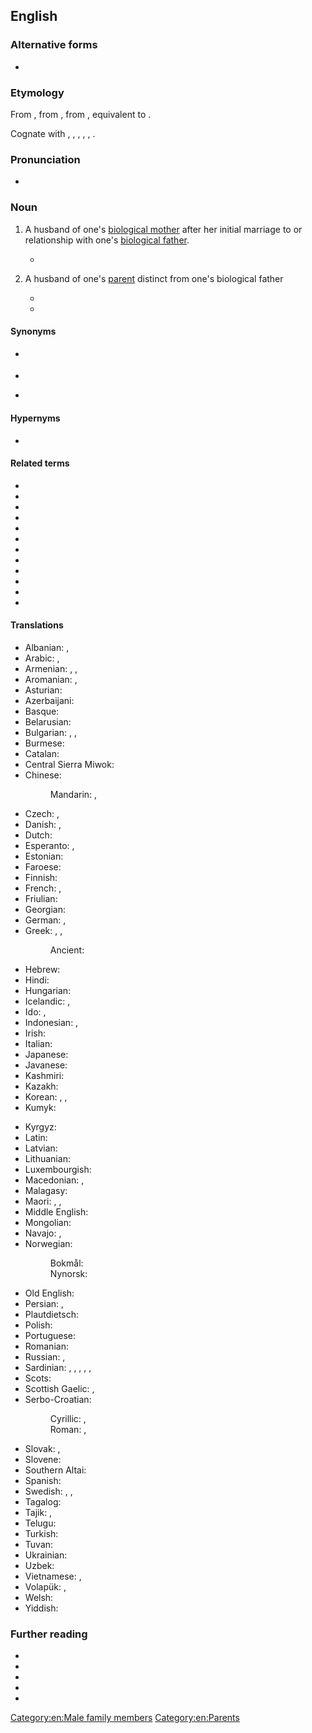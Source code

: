 {{also|step-father}}
==English==

===Alternative forms===
* {{l|en|step-father}}

===Etymology===
From {{inh|en|enm|stepfader}}, from {{inh|en|ang|stēopfæder}}, from {{inh|en|gem-pro|*steupafadēr|t=stepfather}}, equivalent to {{prefix|en|step|father}}.

Cognate with {{cog|stq|Stäiffoar|t=stepfather}}, {{cog|nl|stiefvader|t=stepfather}}, {{cog|nds-de|Steevvader|t=stepfather}}, {{cog|de|Stiefvater|t=stepfather}}, {{cog|sv|styvfar|t=stepfather}}, {{cog|is|stjúpfaðir|t=stepfather}}.

===Pronunciation===
* {{hyphenation|en|step|fa|ther}}

===Noun===
{{en-noun}}

# {{lb|en|in the narrow sense}} A husband of one's [[biological mother]] after her initial marriage to or relationship with one's [[biological father]].
#* {{quote-book
|en
|url=https://archive.org/details/timetohealautobi00ford/
|year=1980
|last=Ford
|first=Gerald
|authorlink=Gerald Ford
|chapter=Boyhood—and Beyond
|title=A Time to Heal
|location=[[New York]]
|publisher={{w|Berkley Books}}
|ISBN=0-425-04693-1
|page=47
|pageurl=https://archive.org/details/timetohealautobi00ford/page/47/
|text=My '''stepfather''' loved me as much as he loved his own three sons. I knew how much he wanted to help me and how lacking in financial resources he was. Nothing could erase the image I gained of my real father that day: a carefree, well-to-do man who didn't really give a damn about the hopes and dreams of his firstborn son.}}
# {{lb|en|in the broad sense}} A husband of one's [[parent]] distinct from one's biological father
#: {{rfex|en}}
#* {{quote-book|en|pageurl=https://books.google.com/books?id=I1wMBgAAQBAJ&pg=PA188|title=Development and Reproduction in Humans and Animal Model Species|author=Werner A. Mueller, Monika Hassel, Maura Grealy|publisher=Springer|isbn=9783662437841|year=2015|page=188|column=2|passage=In suboptimal cases the gynaecologist takes sperm from '''anonymous donors'''. In this case the husband can only be '''stepfather''' of the child.}}
#* {{quote-book|en|year=1953|page=433|author=Cyril Dean Darlington|title=The Facts of Life
|text=Telegony or Inheritance from the '''Stepfather'''<br/>The earliest reference to telegony ( which has no connection with the son of Odysseus ) is supposed to be in 1665 but the classical case is that described in the Philosophical Transactions of{{nb...}}}}

====Synonyms====
* {{l|en|stepdad}} {{q|informal}}
* {{l|en|co-father}}
* {{l|en|father-in-law}} {{q|dated}}

====Hypernyms====
* {{l|en|stepparent}}

====Related terms====
* {{l|en|stepaunt}}
* {{l|en|stepbrother}}
* {{l|en|stepchild}}
* {{l|en|stepdaughter}}
* {{l|en|stepfamily}}
* {{l|en|stepfather-in-law}}
* {{l|en|stepmother}}
* {{l|en|stepnephew}}
* {{l|en|stepniece}}
* {{l|en|stepsister}}
* {{l|en|stepson}}
* {{l|en|stepuncle}}

====Translations====
{{trans-top|husband of one's biological mother, other than one's biological father}}
* Albanian: {{t+|sq|vitërk|m}}, {{t+|sq|njerk|m}}
* Arabic: {{t|ar|زَوْج اَلْأُمّ|m}}, {{t|ar|رابّ|m}}
* Armenian: {{t|hy|[[խորթ]] [[հայր]]}}, {{t+|hy|հորու|sc=Armn}} {{qualifier|archaic}}, {{t+|hy|հորա|sc=Armn}} {{qualifier|archaic}}
* Aromanian: {{t|rup|nuercu|m}}, {{t|rup|nercu|m}}
* Asturian: {{t+|ast|padrastru|m}}
* Azerbaijani: {{t|az|ögey ata}}
* Basque: {{t+|eu|aitaorde}}
* Belarusian: {{t|be|айчы́м|m}}
* Bulgarian: {{t|bg|вто́ри баща́|m}}, {{t|bg|дове́ден баща́|m}}, {{t|bg|пастро́к|m}}
* Burmese: {{t+|my|ပထွေး}}
* Catalan: {{t+|ca|padrastre|m}}
* Central Sierra Miwok: {{t|csm|hajˀi-}}
* Chinese:
*: Mandarin: {{t+|cmn|繼父|sc=Hani}}, {{t+|cmn|继父|tr=jìfù|sc=Hani}}
* Czech: {{t|cs|nevlastní otec|m}}, {{t+|cs|otčím|m}}
* Danish: {{t+|da|stedfar|c}}, {{t|da|bonusfar|c}}
* Dutch: {{t+|nl|stiefvader|m}}
* Esperanto: {{t|eo|vicpatro}}, {{qualifier|sometimes}} {{t|eo|duonpatro}}
* Estonian: {{t|et|kasuisa}}
* Faroese: {{t|fo|stjúkfaðir|m}}
* Finnish: {{t+|fi|isäpuoli}}
* French: {{t+|fr|beau-père|m}}, {{t+|fr|parâtre}}
* Friulian: {{t|fur|padreu|m}}
* Georgian: {{t|ka|მამინაცვალი|sc=Geor}}
* German: {{t+|de|Stiefvater|m}}, {{qualifier|gender-neutral}} {{t+|de|Stiefelternteil|m|n}}
* Greek: {{t+|el|πατριός|m}}, {{t|el|θετός πατήρ|m}}, {{t|el|θετός πατέρας|m}}
*: Ancient: {{t|grc|πατρυιός|m}}
* Hebrew: {{t+|he|אב חורג|m|tr=av khorég}}
* Hindi: {{t|hi|सौतेला बाप|m}}
* Hungarian: {{t+|hu|mostohaapa}}
* Icelandic: {{t|is|stjúpfaðir|m}}, {{t|is|stjúpi|m}}
* Ido: {{t|io|stifa patro}}, {{t+|io|stif-patro}}
* Indonesian: {{t+|id|ayah tiri}}, {{t+|id|bapak tiri}}
* Irish: {{t|ga|leasathair |m}}
* Italian: {{t+|it|patrigno|m}}
* Japanese: {{t+|ja|継父|tr=けいふ, keifu, ままちち, mamachichi}}
* Javanese: {{t|jv|bapak kuwalon}}
* Kashmiri: {{t|ks|وورٕ مول|tr=vōrụ mōl}}
* Kazakh: {{t|kk|өгей әке|sc=Cyrl}}
* Korean: {{t|ko|계부}}, {{t|ko|새아버지}}, {{t|ko|의붓아버지}}
* Kumyk: {{t|kum|оьгей ата|tr=ögey ata}}
{{trans-mid}}
* Kyrgyz: {{t|ky|өгөй ата}}
* Latin: {{t|la|vītricus|m}}
* Latvian: {{t|lv|patēvs|m}}
* Lithuanian: {{t|lt|patėvis|m}}
* Luxembourgish: {{t|lb|Stéifpapp}}
* Macedonian: {{t|mk|очув|m}}, {{t|mk|потатко|m}}
* Malagasy: {{t+|mg|raikèly}}
* Maori: {{t|mi|pāpā whakaangi}}, {{t|mi|matua whakaangi}}, {{t|mi|mātua kē}}
* Middle English: {{t|enm|stepfader}}
* Mongolian: {{t|mn|хойд эцэг}}
* Navajo: {{t|nv|hazhéʼé ájíłʼíní}}, {{t|nv|hazhéʼé jíłʼíní}}
* Norwegian:
*: Bokmål: {{t|nb|stefar|m}}
*: Nynorsk: {{t|nn|stefar|m}}
* Old English: {{t|ang|stēopfæder|m}}
* Persian: {{t+|fa|ناپدری|tr=nâpedari|sc=fa-Arab}}, {{t|fa|پدندر|tr=pedandar|sc=fa-Arab}}
* Plautdietsch: {{t|pdt|Steefvoda|m}}
* Polish: {{t+|pl|ojczym|m}}
* Portuguese: {{t+|pt|padrasto|m}}
* Romanian: {{t+|ro|tată vitreg|m}}
* Russian: {{t+|ru|о́тчим|m}}, {{t|ru|[[приёмный]] [[оте́ц]]|m}}
* Sardinian: {{t|sc|bídrigu|m}}, {{t|sc|bítricu|m}}, {{t|sc|bídricu|m}}, {{t|sc|bídriu|m}}, {{t|sc|brídicu|m}}, {{t|sc|vídrigu|m}}
* Scots: {{t|sco|stap-faither}}
* Scottish Gaelic: {{t|gd|oide|m}}, {{t|gd|leas-athair|m}}
* Serbo-Croatian:
*: Cyrillic: {{t|sh|о̏чӯх|m|sc=Cyrl}}, {{t|sh|поочим|m|sc=Cyrl}}
*: Roman: {{t+|sh|ȍčūh|m}}, {{t+|sh|poočim|m}}
* Slovak: {{t|sk|nevlastný otec|m}}, {{t|sk|otčim|m}}
* Slovene: {{t+|sl|očim|m}}
* Southern Altai: {{t|alt|ӧӧй ада}}
* Spanish: {{t+|es|padrastro|m}}
* Swedish: {{t+|sv|styvfar|c}}, {{t+|sv|styvfader|c}}, {{qualifier|modern slang}} {{t+|sv|plastpappa|c}}
* Tagalog: {{t|tl|amang-panguman}}
* Tajik: {{t|tg|падарандар}}, {{t|tg|падари ӯгай}}
* Telugu: {{t|te|సవతితండ్రి}}
* Turkish: {{t+|tr|üvey baba}}
* Tuvan: {{t|tyv|соңгу ада}}
* Ukrainian: {{t|uk|ві́тчим|m}}
* Uzbek: {{t|uz|oʻgay ota}}
* Vietnamese: {{t|vi|bố dượng}}, {{t|vi|cha kế}}
* Volapük: {{qualifier|♂♀}} {{t|vo|lupal}}, {{qualifier|♂}} {{t|vo|hilupal}}
* Welsh: {{t|cy|llystad|m}}
* Yiddish: {{t|yi|שטיפֿטאַטע|m}}
{{trans-bottom}}

===Further reading===
* {{R:Collins English Dictionary}}
* {{R:Lexico|pos=n}}
* {{R:OneLook}}
* {{R:Merriam-Webster Online}}
* {{R:TheFreeDictionary}}

[[Category:en:Male family members]]
[[Category:en:Parents]]